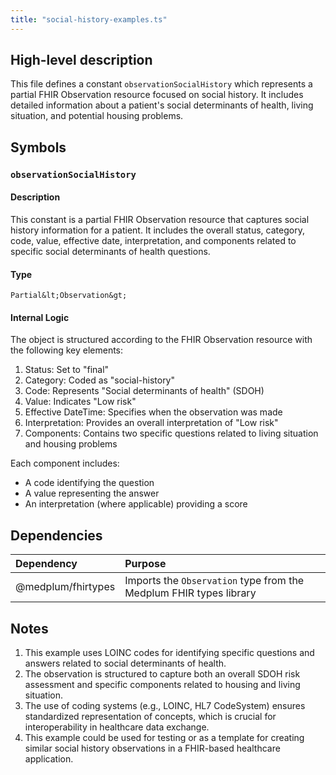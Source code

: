 ```yaml
---
title: "social-history-examples.ts"
---
```


## High-level description
This file defines a constant `observationSocialHistory` which represents a partial FHIR Observation resource focused on social history. It includes detailed information about a patient's social determinants of health, living situation, and potential housing problems.

## Symbols

### `observationSocialHistory`
#### Description
This constant is a partial FHIR Observation resource that captures social history information for a patient. It includes the overall status, category, code, value, effective date, interpretation, and components related to specific social determinants of health questions.

#### Type
`Partial&lt;Observation&gt;`

#### Internal Logic
The object is structured according to the FHIR Observation resource with the following key elements:
1. Status: Set to "final"
2. Category: Coded as "social-history"
3. Code: Represents "Social determinants of health" (SDOH)
4. Value: Indicates "Low risk"
5. Effective DateTime: Specifies when the observation was made
6. Interpretation: Provides an overall interpretation of "Low risk"
7. Components: Contains two specific questions related to living situation and housing problems

Each component includes:
- A code identifying the question
- A value representing the answer
- An interpretation (where applicable) providing a score

## Dependencies
| Dependency | Purpose |
|:-----------|:--------|
| @medplum/fhirtypes | Imports the `Observation` type from the Medplum FHIR types library |

## Notes
1. This example uses LOINC codes for identifying specific questions and answers related to social determinants of health.
2. The observation is structured to capture both an overall SDOH risk assessment and specific components related to housing and living situation.
3. The use of coding systems (e.g., LOINC, HL7 CodeSystem) ensures standardized representation of concepts, which is crucial for interoperability in healthcare data exchange.
4. This example could be used for testing or as a template for creating similar social history observations in a FHIR-based healthcare application.
